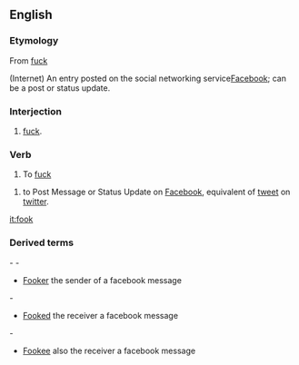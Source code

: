==English==

===Etymology===
From [[fuck]]

(Internet) An entry posted on the social networking service[[ Facebook]]; can be a post or status update.

===Interjection===
{{en-interj}}

# {{vulgar}} {{Northern England}} [[fuck]].

===Verb===
{{en-verb}}

# {{vulgar}} {{Northern England}} To [[fuck]]

# {{Northern England}} to Post Message or Status Update on [[Facebook]], equivalent of [[tweet]] on [[twitter]].

[[it:fook]]

===Derived terms===
	 
- 		 
- 	
* [[Fooker]] the sender of a facebook message
	 
- 	
* [[Fooked]] the receiver a facebook message
	 
- 	
* [[Fookee]] also the receiver a facebook message